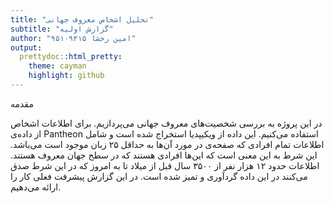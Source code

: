 ```yaml
---
title: "تحلیل اشخاص معروف جهانی"
subtitle: "گزارش اولیه"
author: "امین رخشا ۹۵۱۰۹۳۱۵"
output:
  prettydoc::html_pretty:
    theme: cayman
    highlight: github
---
```

<link rel="stylesheet" type="text/css" href="style.css">

<p class = "persian_header">
مقدمه
</p>

<div class = "persian_normal">
در این پروژه به بررسی شخصیت&zwnj;های معروف جهانی می&zwnj;پردازیم. برای اطلاعات اشخاص از داده&zwnj;ی Pantheon استفاده می&zwnj;کنیم. این داده از ویکیپدیا استخراج شده است و شامل اطلاعات تمام افرادی که صفحه&zwnj;ی  در مورد آن&zwnj;ها به حداقل ۲۵ زبان موجود است می&zwnj;باشد.  این شرط به این معنی است که این&zwnj;ها افرادی هستند که در سطح جهان معروف هستند. اطلاعات حدود ۱۲ هزار نفر از ۳۵۰۰ سال قبل از میلاد تا به امروز که در این شرط صدق می&zwnj;کنند در این داده گردآوری و تمیز شده است. در این گزارش پیشرفت فعلی کار را ارائه می&zwnj;دهیم.
</div>
